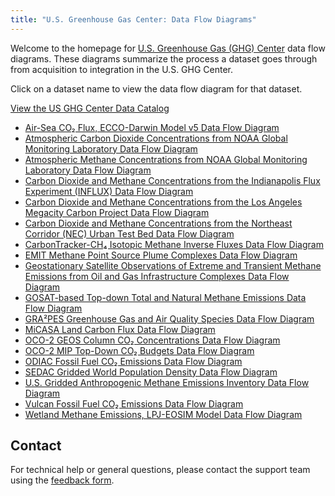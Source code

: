 ```yaml
---
title: "U.S. Greenhouse Gas Center: Data Flow Diagrams"
---
```


Welcome to the homepage for [U.S. Greenhouse Gas (GHG) Center](https://earth.gov/ghgcenter) data flow diagrams. These diagrams summarize the process a dataset goes through from acquisition to integration in the U.S. GHG Center.

Click on a dataset name to view the data flow diagram for that dataset.

[View the US GHG Center Data Catalog](https://earth.gov/ghgcenter/data-catalog)

- [Air-Sea CO₂ Flux, ECCO-Darwin Model v5 Data Flow Diagram](data_workflow/eccodarwin-co2flux-monthgrid-v5_Data_Flow.qmd)
- [Atmospheric Carbon Dioxide Concentrations from NOAA Global Monitoring Laboratory Data Flow Diagram](data_workflow/noaa-gggrn-co2-concentrations_Data_Flow.qmd)
- [Atmospheric Methane Concentrations from NOAA Global Monitoring Laboratory Data Flow Diagram](data_workflow/noaa-gggrn-ch4-concentrations_Data_Flow.qmd)
- [Carbon Dioxide and Methane Concentrations from the Indianapolis Flux Experiment (INFLUX) Data Flow Diagram](data_workflow/influx-testbed-ghg-concentrations_Data_Flow.qmd)
- [Carbon Dioxide and Methane Concentrations from the Los Angeles Megacity Carbon Project Data Flow Diagram](data_workflow/lam-testbed-ghg-concentrations_Data_Flow.qmd)
- [Carbon Dioxide and Methane Concentrations from the Northeast Corridor (NEC) Urban Test Bed Data Flow Diagram](data_workflow/nec-testbed-ghg-concentrations_Data_Flow.qmd)
- [CarbonTracker-CH₄ Isotopic Methane Inverse Fluxes Data Flow Diagram](data_workflow/ct-ch4-monthgrid-v2023_Data_Flow.qmd)
- [EMIT Methane Point Source Plume Complexes Data Flow Diagram](data_workflow/emit-ch4plume-v1_Data_Flow.qmd)
- [Geostationary Satellite Observations of Extreme and Transient Methane Emissions from Oil and Gas Infrastructure Complexes Data Flow Diagram](data_workflow/goes-ch4plume-v1_Data_Flow.qmd)
- [GOSAT-based Top-down Total and Natural Methane Emissions Data Flow Diagram](data_workflow/gosat-based-ch4budget-yeargrid-v1_Data_Flow.qmd)
- [GRA²PES Greenhouse Gas and Air Quality Species Data Flow Diagram](data_workflow/gra2pes-ghg-monthgrid-v1_Data_Flow.qmd)
- [MiCASA Land Carbon Flux Data Flow Diagram](data_workflow/micasa-carbonflux-daygrid-v1_Data_Flow.qmd)
- [OCO-2 GEOS Column CO₂ Concentrations Data Flow Diagram](data_workflow/oco2geos-co2-daygrid-v10r_Data_Flow.qmd)
- [OCO-2 MIP Top-Down CO₂ Budgets Data Flow Diagram](data_workflow/oco2-mip-co2budget-yeargrid-v1_Data_Flow.qmd)
- [ODIAC Fossil Fuel CO₂ Emissions Data Flow Diagram](data_workflow/odiac-ffco2-monthgrid-v2023_Data_Flow.qmd)
- [SEDAC Gridded World Population Density Data Flow Diagram](data_workflow/sedac-popdensity-yeargrid5yr-v4.11_Data_Flow.qmd)
- [U.S. Gridded Anthropogenic Methane Emissions Inventory Data Flow Diagram](data_workflow/epa-ch4emission-grid-v2express_Data_Flow.qmd)
- [Vulcan Fossil Fuel CO₂ Emissions Data Flow Diagram](data_workflow/vulcan-ffco2-yeargrid-v4_Data_Flow.qmd)
- [Wetland Methane Emissions, LPJ-EOSIM Model Data Flow Diagram](data_workflow/lpjeosim-wetlandch4-grid-v1_Data_Flow.qmd)

## Contact

For technical help or general questions, please contact the support team using the [feedback form](https://docs.google.com/forms/d/e/1FAIpQLSeVWCrnca08Gt_qoWYjTo6gnj1BEGL4NCUC9VEiQnXA02gzVQ/viewform).